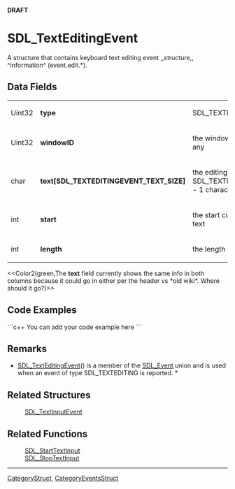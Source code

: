 <!-- pragma section-numbers off -->
<!-- pragma disable-camelcase -->
'''DRAFT'''

= SDL_TextEditingEvent =
A structure that contains keyboard text editing event ,,structure,, ^information^ (event.edit.*).


== Data Fields ==
{|
|Uint32
|'''type'''
|SDL_TEXTEDITING
|-
|Uint32
|'''windowID'''
|the window with keyboard focus, if any
|-
|char
|'''text[SDL_TEXTEDITINGEVENT_TEXT_SIZE]'''
|the editing text; * at most SDL_TEXTEDITINGEVENT_TEXT_SIZE - 1 characters *
|-
|int
|'''start'''
|the start cursor of selected editing text
|-
|int
|'''length'''
|the length of selected editing text
|}
<<Color2(green,The '''text''' field currently shows the same info in both columns because it could go in either per the header vs *old wiki*. Where should it go?)>>

== Code Examples ==
```c++
You can add your code example here
```

== Remarks ==
* [[SDL_TextEditingEvent]]() is a member of the [[SDL_Event]] union and is used when an event of type SDL_TEXTEDITING is reported. *

== Related Structures ==
:[[SDL_TextInputEvent]]

== Related Functions ==
:[[SDL_StartTextInput]]
:[[SDL_StopTextInput]]

----
[[CategoryStruct]], [[CategoryEventsStruct]]
